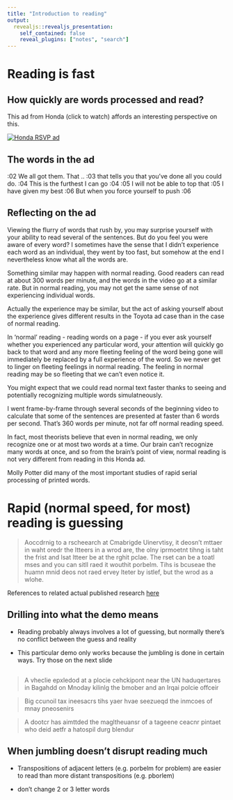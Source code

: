 ```yaml
---
title: "Introduction to reading"
output:
  revealjs::revealjs_presentation:
    self_contained: false
    reveal_plugins: ["notes", "search"]
---
```


# Reading is fast

## How quickly are words processed and read? 

This ad from Honda (click to watch) affords an interesting perspective on this.

[![Honda RSVP ad](http://img.youtube.com/vi/AaiIoi3Eg4o/2.jpg)](
https://www.youtube.com/watch?v=AaiIoi3Eg4o
)

<section data-notes="Something notey"></section>

## The words in the ad

:02 We all got them. That .. :03 that tells you that you've done all you could do.
:04 This is the furthest I can go :04
:05 I will not be able to top that :05
I have given my best :06
But when you force yourself to push :06

## {data-background="images_videos/wpm.png"}
## 


## Reflecting on the ad

Viewing the flurry of words that rush by, you may surprise yourself with your ability to read several of the sentences. But do you feel you were aware of every word? I sometimes have the sense that I didn't experience each word as an individual, they went by too fast, but somehow at the end I nevertheless know what all the words are.

Something similar may happen with normal reading. Good readers can read at about 300 words per minute, and the words in the video go at a similar rate. But in normal reading, you may not get the same sense of not experiencing individual words.

Actually the experience may be similar, but the act of asking yourself about the experience gives different results in the Toyota ad case than in the case of normal reading.

In 'normal' reading - reading words on a page - if you ever ask yourself whether you experienced any particular word, your attention will quickly go back to that word and any more fleeting feeling of the word being gone will immediately be replaced by a full experience of the word.  So we never get to linger on fleeting feelings in normal reading. The feeling in normal reading may be so fleeting that we can't even notice it.

You might expect that we could read normal text faster thanks to seeing and potentially recognizing multiple words simulatneously. 

I went frame-by-frame through several seconds of the beginning video to calculate that some of the sentences are presented at faster than 6 words per second. That's 360 words per minute, not far off normal reading speed.

In fact, most theorists believe that even in normal reading, we only recognize one or at most two words at a time. Our brain can't recognize many words at once, and so from the brain's point of view, normal reading is not very different from reading in this Honda ad.

Molly Potter did many of the most important studies of rapid serial processing of printed words.

# Rapid (normal speed, for most) reading is guessing

>Aoccdrnig to a rscheearch at Cmabrigde Uinervtisy, it deosn't mttaer in waht oredr the ltteers in a wrod are, the olny iprmoetnt tihng is taht the frist and lsat ltteer be at the rghit pclae. The rset can be a toatl mses and you can sitll raed it wouthit porbelm. Tihs is bcuseae the huamn mnid deos not raed ervey lteter by istlef, but the wrod as a wlohe.

References to related actual published research [here](https://www.mrc-cbu.cam.ac.uk/people/matt.davis/cmabridge/)

## Drilling into what the demo means

- Reading probably always involves a lot of guessing, but normally there's no conflict between the guess and reality

- This particular demo only works because the jumbling is done in certain ways. Try those on the next slide

<section data-notes="Transpositions of adjacent letters (e.g. porbelm for problem) are easier to read than more distant transpositions (e.g. pborlem)"></section>
## 

> A vheclie epxledod at a plocie cehckipont near the UN haduqertares in Bagahdd on Mnoday kilinlg the bmober and an Irqai polcie offceir

> Big ccunoil tax ineesacrs tihs yaer hvae seezueqd the inmcoes of mnay pneosenirs

> A dootcr has aimttded the magltheuansr of a tageene ceacnr pintaet who deid aetfr a hatospil durg blendur

## When jumbling doesn't disrupt reading much

- Transpositions of adjacent letters (e.g. porbelm for problem) are easier to read than more distant transpositions (e.g. pborlem)

- don't change 2 or 3 letter words 


